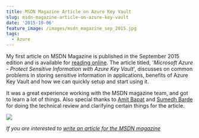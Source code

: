 ```yaml
---
title: MSDN Magazine Article on Azure Key Vault
slug: msdn-magazine-article-on-azure-key-vault
date: '2015-10-06'
feature_image: /images/msdn_magazine_sep_2015.jpg
tags:
  - Azure
---
```

My first article on MSDN Magazine is published in the September 2015 edition and is available for [reading online](https://msdn.microsoft.com/magazine/mt422585). The article titled, '_Microsoft Azure - Protect Sensitive Information with Azure Key Vault_', discusses on common problems in storing sensitive information in applications, benefits of Azure Key Vault and how we can quickly setup and start using it.

It was a great experience working with the MSDN magazine team, and got to learn a lot of things. Also special thanks to [Amit Bapat](https://twitter.com/amitbapat) and [Sumedh Barde](https://twitter.com/sumedhbarde) for doing the technical review and clarifying certain things for the article.

![](/images/msdn_magazine_sep_2015.jpg)

_If you are interested to [write an article for the MSDN magazine](http://blogs.msdn.com/b/msdnmagazine/archive/2009/12/24/9940803.aspx)_
